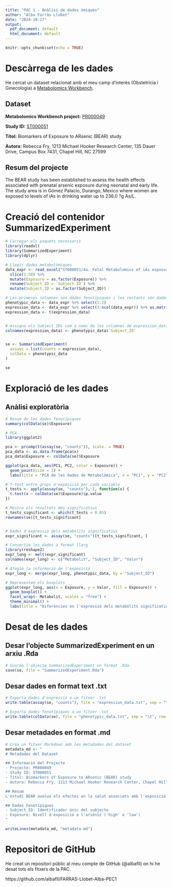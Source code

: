 ```yaml
---
title: "PAC 1 - Anàlisi de dades òmiques"
author: "Alba Farràs Llobet"
date: "2024-10-27"
output:
  pdf_document: default
  html_document: default
---
```


```r
knitr::opts_chunk$set(echo = TRUE)
```


# Descàrrega de les dades
He cercat un dataset relacionat amb el meu camp d'interès (Obstetrícia i Ginecologia) a [Metabolomics Workbench](https://www.metabolomicsworkbench.org/).


## Dataset

**Metabolomics Workbench project:** [PR000049](https://www.metabolomicsworkbench.org/data/DRCCMetadata.php?Mode=Project&ProjectID=PR000049)

**Study ID:** [ST000051](https://www.metabolomicsworkbench.org/data/DRCCMetadata.php?Mode=Study&StudyID=ST000051&StudyType=NMR&ResultType=1)

**Títol:** 	Biomarkers of Exposure to ARsenic (BEAR) study

**Autora:** Rebecca Fry, 1213 Michael Hooker Research Center, 135 Dauer Drive, Campus Box 7431, Chapel Hill, NC 27599

## Resum del projecte

The BEAR study has been established to assess the health effects associated with prenatal arsenic exposure during neonatal and early life. The study area is in Gómez Palacio, Durango, Mexico where women are exposed to levels of iAs in drinking water up to 236.0 ?g As/L.

# Creació del contenidor SummarizedExperiment

```r
# Carregar els paquets necessaris
library(readxl)
library(SummarizedExperiment)
library(dplyr)

# Llegir dades metabolòmiques
data_expr <- read_excel("ST000051/4a. Fetal Metabolomics of iAs exposure Phenotypic and Normalized Binned Data.xlsx") %>%
  slice(1:50) %>%
  mutate(Exposure = as.factor(Exposure)) %>%
  rename(Subject_ID = `Subject ID`) %>%
  mutate(Subject_ID = as.factor(Subject_ID))

# Les primeres columnes són dades fenotípiques i les restants són dades d'expressió
phenotypic_data <- data_expr %>% select(1:2) 
expression_data <- data_expr %>% select(3:ncol(data_expr)) %>% as.matrix()
expression_data <- t(expression_data)


# Assigna els Subject IDs com a noms de les columnes de expression_data
colnames(expression_data) <- phenotypic_data$`Subject_ID`


se <- SummarizedExperiment(
  assays = list(counts = expression_data),
  colData = phenotypic_data
)

se

```


# Exploració de les dades

## Anàlisi exploratòria

```r
# Resum de les dades fenotípiques
summary(colData(se)$Exposure)

# PCA
library(ggplot2)

pca <- prcomp(t(assay(se, "counts")), scale. = TRUE)
pca_data <- as.data.frame(pca$x)
pca_data$Exposure <- colData(se)$Exposure

ggplot(pca_data, aes(PC1, PC2, color = Exposure)) +
  geom_point(size = 3) +
  labs(title = "PCA de les dades de Metabolòmica", x = "PC1", y = "PC2")

# T-test entre grups d'exposició per cada variable
t_tests <- apply(assay(se, "counts"), 1, function(x) {
  t.test(x ~ colData(se)$Exposure)$p.value
})

# Mostra els resultats més significatius
t_tests_significant <- which(t_tests < 0.05)
rownames(se)[t_tests_significant]



```


```r
# Dades d'expressió dels metabòlits significatius
expr_significant <- assay(se, "counts")[t_tests_significant, ]

# Convertim les dades a format llarg
library(reshape2)
expr_long <- melt(expr_significant)
colnames(expr_long) <- c("Metabolit", "Subject_ID", "Valor")

# Afegim la informació de l'exposició
expr_long <- merge(expr_long, phenotypic_data, by = "Subject_ID")

# Representem els boxplots
ggplot(expr_long, aes(x = Exposure, y = Valor, fill = Exposure)) +
  geom_boxplot() +
  facet_wrap(~ Metabolit, scales = "free") +
  theme_minimal() +
  labs(title = "Diferències en l'expressió dels metabòlits significatius", x = "Exposició", y = "Intensitat")

```


# Desat de les dades

## Desar l'objecte SummarizedExperiment en un arxiu .Rda

```r
# Guarda l'objecte SummarizedExperiment en format .Rda
save(se, file = "SummarizedExperiment.Rda")

```
## Desar dades en format text .txt

```r
# Exporta dades d'expressió a un fitxer .txt
write.table(assay(se, "counts"), file = "expression_data.txt", sep = "\t", row.names = TRUE, col.names = NA)

# Exporta dades fenotípiques a un fitxer .txt
write.table(colData(se), file = "phenotypic_data.txt", sep = "\t", row.names = TRUE, col.names = NA)

```

## Desar metadades en format .md

```r
# Crea un fitxer Markdown amb les metadades del dataset
metadata_md <- "
# Metadades del Dataset

## Informació del Projecte
- Projecte: PR000049
- Study ID: ST000051
- Títol: Biomarkers of Exposure to ARsenic (BEAR) study
- Autora: Rebecca Fry, 1213 Michael Hooker Research Center, Chapel Hill, NC 27599

## Resum
L'estudi BEAR avalua els efectes en la salut associats amb l'exposició prenatal a l'arsènic a Gómez Palacio, Mèxic, on les dones estan exposades a nivells elevats d'arsènic a l'aigua potable.

## Dades Fenotípiques
- Subject_ID: Identificador únic del subjecte
- Exposure: Nivell d'exposició a l'arsènic ('high' o 'low')
"

writeLines(metadata_md, "metadata.md")

```


# Repositori de GitHub

He creat un repositori públic al meu compte de GitHub (@albafll) on hi he desat tots els fitxers de la PAC.

https://github.com/albafll/FARRAS-Llobet-Alba-PEC1
